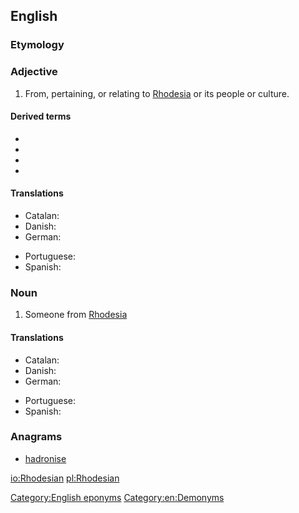 ==English==

===Etymology===
{{suffix|en|Rhodesia|an}}

===Adjective===
{{en-adj|-}}

# From, pertaining, or relating to [[Rhodesia]] or its people or culture.

====Derived terms====
* {{l|en|Rhodesian Ridgeback}}
* {{l|en|Rhodesian fever}}
* {{l|en|Rhodesian redwater fever}}
* {{l|en|Rhodesian man}}

====Translations====
{{trans-top|from Rhodesia}}
* Catalan: {{t+|ca|rhodesià|m}}
* Danish: {{t|da|rhodesisk}}
* German: {{t|de|rhodesisch}}
{{trans-mid}}
* Portuguese: {{t+|pt|rodesiano}}
* Spanish: {{t+|es|rodesiano|m}}
{{trans-bottom}}

===Noun===
{{en-noun}}

# Someone from [[Rhodesia]]

====Translations====
{{trans-top|Someone from Rhodesia}}
* Catalan: {{t+|ca|rhodesià|m}}
* Danish: {{t|da|Rhodesier|c}}
* German: {{t|de|Rhodesier|m}}
{{trans-mid}}
* Portuguese: {{t+|pt|rodesiano|m}}
* Spanish: {{t+|es|rodesiano|m}}
{{trans-bottom}}

===Anagrams===
* [[hadronise#English|hadronise]]

[[Category:English eponyms]]
[[Category:en:Demonyms]]

[[io:Rhodesian]]
[[pl:Rhodesian]]